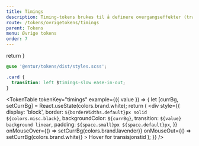 ```yaml
---
title: Timings
description: Timing-tokens brukes til å definere overgangseffekter (transitions) i CSS. 
route: /tokens/ovrigetokens/timings
parent: Tokens
menu: Øvrige tokens
order: 7
---
```



  return <SEO title={props.pageContext.frontmatter.title} description={props.pageContext.frontmatter.description} pathname={props.pageContext.frontmatter.route} />
}

<PageHeader>

</PageHeader>


```css
@use '@entur/tokens/dist/styles.scss';

.card {
  transition: left $timings-slow ease-in-out;
}
```

<TokenTable
  tokenKey="timings"
  example={({ value }) => {
    let [currBg, setCurrBg] = React.useState(colors.brand.white);
    return (
      <div
        style={{
          display: 'block',
          border: `${borderWidths.default}px solid ${colors.misc.black}`,
          backgroundColor: `${currBg}`,
          transition: `${value} background linear`,
          padding: `${space.small}px ${space.default}px`,
        }}
        onMouseOver={() => setCurrBg(colors.brand.lavender)}
        onMouseOut={() => setCurrBg(colors.brand.white)}
      >
        Hover for transisjonstid
      </div>
    );
  }}
/>
